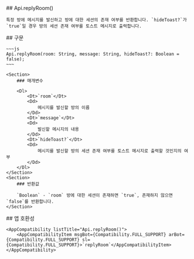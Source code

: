 
<Section>
    ## Api.replyRoom()

    특정 방에 메시지를 발신하고 방에 대한 세션의 존재 여부를 반환합니다. `hideToast?`가 `true`일 경우 방의 세션 존재 여부를 토스트 메시지로 출력합니다.
</Section>
<Section>
    ## 구문

    ~~~js
    Api.replyRoom(room: String, message: String, hideToast?: Boolean = false);
    ~~~

    <Section>
        ### 매개변수

        <Dl>
            <Dt>`room`</Dt>
            <Dd>
                메시지를 발신할 방의 이름
            </Dd>
            <Dt>`message`</Dt>
            <Dd>
                발신할 메시지의 내용
            </Dd>
            <Dt>`hideToast?`</Dt>
            <Dd>
                메시지를 발신할 방의 세션 존재 여부를 토스트 메시지로 출력할 것인지의 여부
            </Dd>
        </Dl>
    </Section>
    <Section>
        ### 반환값

        `Boolean` - `room` 방에 대한 세션이 존재하면 `true`, 존재하지 않으면 `false`를 반환합니다.
    </Section>
</Section>
<Section>
    ## 앱 호환성

    <AppCompatibility listTitle="Api.replyRoom()">
        <AppCompatibilityItem msgBot={Compatibility.FULL_SUPPORT} arBot={Compatibility.FULL_SUPPORT} sl={Compatibility.FULL_SUPPORT}>`replyRoom`</AppCompatibilityItem>
    </AppCompatibility>
</Section>